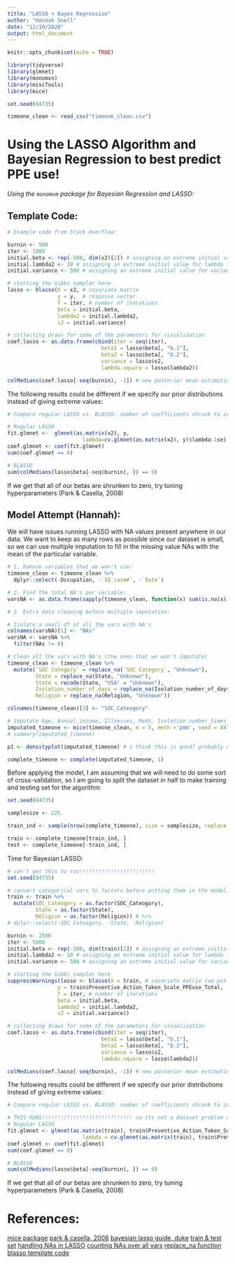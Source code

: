```yaml
---
title: "LASSO + Bayes Regression"
author: "Hannah Snell"
date: "12/10/2020"
output: html_document
---
```


```r
knitr::opts_chunk$set(echo = TRUE)

library(tidyverse)
library(glmnet)
library(monomvn)
library(miscTools)
library(mice)

set.seed(84735)

timeone_clean <- read_csv("timeone_clean.csv")
```

# Using the LASSO Algorithm and Bayesian Regression to best predict PPE use! 

_Using the `monomvm` package for Bayesian Regression and LASSO:_ 

## Template Code: 

```r
# Example code from Stack Overflow: 

burnin <- 500
iter <- 1000
initial.beta <- rep(-500, dim(x2)[2]) # assigning an extreme initial value for all betas
initial.lambda2 <- 10 # assigning an extreme initial value for lambda (penalty parameter)
initial.variance <- 500 # assigning an extreme initial value for variance parameter

# starting the Gibbs sampler here
lasso <- blasso(X = x2, # covariate matrix 
                y = y,  # response vector
                T = iter, # number of iterations
                beta = initial.beta, 
                lambda2 = initial.lambda2,  
                s2 = initial.variance)

# collecting draws for some of the parameters for visualization
coef.lasso <- as.data.frame(cbind(iter = seq(iter), 
                              beta1 = lasso$beta[, "b.1"], 
                              beta2 = lasso$beta[, "b.2"], 
                              variance = lasso$s2, 
                              lambda.square = lasso$lambda2))
```


```r
colMedians(coef.lasso[-seq(burnin), -1]) # new posterior mean estimations
```


The following results could be different if we specify our prior distributions instead of giving extreme values: 

```r
# Compare regular LASSO vs. BLASSO: number of coefficients shrunk to zero 

# Regular LASSO
fit.glmnet <-  glmnet(as.matrix(x2), y, 
                        lambda=cv.glmnet(as.matrix(x2), y)$lambda.1se)
coef.glmnet <- coef(fit.glmnet)
sum(coef.glmnet == 0)

# BLASSO
sum(colMedians(lasso$beta[-seq(burnin), ]) == 0)
```

If we get that all of our betas are shrunken to zero, try tuning hyperparameters (Park & Casella, 2008)

## Model Attempt (Hannah): 

We will have issues running LASSO with NA values present anywhere in our data. We want to keep as many rows as possible since our dataset is small, so we can use multiple imputation to fill in the missing value NAs with the mean of the particular variable. 

```r
# 1. Remove variables that we won't use: 
timeone_clean <- timeone_clean %>% 
  dplyr::select(-Occupation, -`ID_case#`, -`Date`)

# 2. Find the total NA's per variable: 
varsNA <- as.data.frame(sapply(timeone_clean, function(x) sum(is.na(x))))

# 3. Extra data cleaning before multiple imputation: 

# Isolate a small df of all the vars with NA's 
colnames(varsNA)[1] <- "NAs"
varsNA <- varsNA %>% 
  filter(NAs != 0)

# Clean all the vars with NA's (the ones that we won't imputate)
timeone_clean <- timeone_clean %>% 
  mutate(`SOC Category` = replace_na(`SOC Category`, "Unknown"), 
         State = replace_na(State, "Unknown"),  
         State = recode(State, "USA" = "Unknown"), 
         Isolation_number_of_days = replace_na(Isolation_number_of_days, 0),  
         Religion = replace_na(Religion, "Unknown")) 

colnames(timeone_clean)[3] <- "SOC_Cateogory"

# Imputate Age, Annual_income, Illnesses, Meds, Isolation_number_times_leave_per_day, Perceived_susceptibility_COVID: 
imputated_timeone <- mice(timeone_clean, m = 5, meth ='pmm', seed = 84735)
# summary(imputated_timeone)

p1 <- densityplot(imputated_timeone) # i think this is good? probably needs reviewing

complete_timeone <- complete(imputated_timeone, 1)
```

Before applying the model, I am assuming that we will need to do some sort of cross-validation, so I am going to split the dataset in half to make training and testing set for the algorithm:

```r
set.seed(84735)

samplesize <- 225

train_ind <- sample(nrow(complete_timeone), size = samplesize, replace = F, prob = NULL)

train <- complete_timeone[train_ind, ]
test <- complete_timeone[-train_ind, ]
```

Time for Bayesian LASSO:

```r
# can't get this to run!!!!!!!!!!!!!!!!!!!!!!!! 
set.seed(84735)

# convert categorical vars to factors before putting them in the model: 
train <- train %>% 
  mutate(SOC_Cateogory = as.factor(SOC_Cateogory), 
         State = as.factor(State), 
         Religion = as.factor(Religion)) # %>% 
# dplyr::select(-SOC_Cateogory, -State, -Religion)

burnin <- 2500
iter <- 5000
initial.beta <- rep(-500, dim(train)[2]) # assigning an extreme initial value for all betas
initial.lambda2 <- 10 # assigning an extreme initial value for lambda (penalty parameter)
initial.variance <- 500 # assigning an extreme initial value for variance parameter

# starting the Gibbs sampler here
suppressWarnings(lasso <- blasso(X = train, # covariate matrix (we put our dataset in here - does NOT need to be a matrix)
                y = train$Preventive_Action_Taken_Scale_PPEuse_Total,  # response vector
                T = iter, # number of iterations
                beta = initial.beta, 
                lambda2 = initial.lambda2,  
                s2 = initial.variance))

# collecting draws for some of the parameters for visualization
coef.lasso <- as.data.frame(cbind(iter = seq(iter), 
                              beta1 = lasso$beta[, "b.1"], 
                              beta2 = lasso$beta[, "b.2"], 
                              variance = lasso$s2, 
                              lambda.square = lasso$lambda2))
```


```r
colMedians(coef.lasso[-seq(burnin), -1]) # new posterior mean estimations
```


The following results could be different if we specify our prior distributions instead of giving extreme values: 

```r
# Compare regular LASSO vs. BLASSO: number of coefficients shrunk to zero 

# THIS RUNS!!!!!!!!!!!!!!!!!!!!!!!!!!!!! so its not a dataset problem w glmnet type and there are some nonzero slopes!
# Regular LASSO
fit.glmnet <- glmnet(as.matrix(train), train$Preventive_Action_Taken_Scale_PPEuse_Total, 
                        lambda = cv.glmnet(as.matrix(train), train$Preventive_Action_Taken_Scale_PPEuse_Total)$lambda.1se)
coef.glmnet <- coef(fit.glmnet)
sum(coef.glmnet == 0)

# BLASSO
sum(colMedians(lasso$beta[-seq(burnin), ]) == 0)
```

If we get that all of our betas are shrunken to zero, try tuning hyperparameters (Park & Casella, 2008)


# References: 

[mice package](https://datascienceplus.com/imputing-missing-data-with-r-mice-package)
[park & casella, 2008](https://www-jstor-org.libproxy.smith.edu/stable/pdf/27640090.pdf?refreqid=excelsior%3A935888303bc6a810c32ec747294592bb)
[bayesian lasso guide, duke](http://www2.stat.duke.edu/~rcs46/lectures_2015/14-bayes1/14-bayes3.pdf)
[train & test set](https://stackoverflow.com/questions/17200114/how-to-split-data-into-training-testing-sets-using-sample-function)
[handling NAs in LASSO](https://stats.stackexchange.com/questions/152057/how-to-handle-na-values-in-shrinkage-lasso-method-using-glmnet/152179)
[counting NAs over all vars](https://sebastiansauer.github.io/sum-isna/)
[replace_na function](https://tidyr.tidyverse.org/reference/replace_na.html)
[blasso template code](https://stats.stackexchange.com/questions/268734/how-to-use-blasso-function-in-r-package-monomvn)

